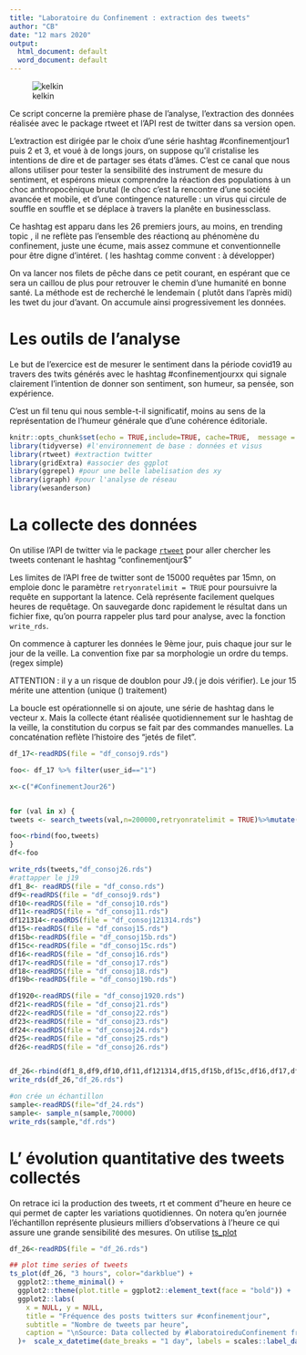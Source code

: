```yaml
---
title: "Laboratoire du Confinement : extraction des tweets"
author: "CB"
date: "12 mars 2020"
output:
  html_document: default
  word_document: default
---
```

![kelkin](kelkin.png)

Ce script concerne la première phase de l'analyse, l'extraction des données réalisée avec le package rtweet et l'API rest de twitter dans sa version open.

L'extraction est dirigée par le choix d'une série  hashtag #confinementjour1 puis 2 et 3, et voué à de longs jours, on suppose qu'il cristalise les intentions de dire et de partager ses états d'âmes. C'est ce canal que nous allons utiliser pour tester la sensibilité des instrument de mesure du sentiment, et espérons mieux comprendre la réaction des populations à un choc  anthropocènique brutal (le choc c'est la rencontre d'une société avancée et mobile, et d'une contingence naturelle : un virus qui circule de souffle en souffle et se déplace à travers la planête en businessclass.

Ce hashtag est apparu dans les 26 premiers jours, au moins, en trending topic , il ne reflète pas l'ensemble des réactionq au phénomène du confinement, juste une écume, mais assez commune et conventionnelle pour être digne d'intéret. ( les hashtag comme convent : à développer)

On va lancer nos filets de pêche dans ce petit courant, en espérant que ce sera un caillou de plus pour retrouver le chemin d'une humanité en bonne santé. La méthode est de recherché le lendemain ( plutôt dans l'après midi) les twet du jour d'avant. On accumule ainsi progressivement les données.



# Les outils de l'analyse

Le but de l'exercice est de mesurer le sentiment dans la période covid19 au travers des twits générés avec le hashtag #confinementjourxx qui signale clairement l'intention de donner son sentiment, son humeur, sa pensée, son expérience. 

C'est un fil tenu qui nous semble-t-il significatif, moins au sens de la représentation de l'humeur générale que d'une cohérence éditoriale. 

```r
knitr::opts_chunk$set(echo = TRUE,include=TRUE, cache=TRUE,  message = FALSE, warning=FALSE)
library(tidyverse) #l'environnement de base : données et visus
library(rtweet) #extraction twitter
library(gridExtra) #associer des ggplot
library(ggrepel) #pour une belle labelisation des xy
library(igraph) #pour l'analyse de réseau
library(wesanderson)
```

# La collecte des données

On utilise l'API de twitter via le package [`rtweet`](https://rtweet.info/articles/intro.html) pour aller chercher les tweets contenant le hashtag "confinementjour$" 

Les limites de l'API free de twitter sont de 15000 requêtes par 15mn, on emploie donc le paramètre `retryonratelimit = TRUE` pour poursuivre la requête en supportant la latence. Celà représente facilement quelques heures de requêtage. On sauvegarde donc rapidement le résultat dans un fichier fixe, qu'on pourra rappeler plus tard pour analyse, avec la fonction `write_rds`.

On commence à capturer les données le 9ème jour, puis chaque jour sur le jour de la veille. La convention fixe par sa morphologie un ordre du temps. (regex simple)

ATTENTION : il y a un risque de doublon pour J9.( je dois vérifier). Le jour 15 mérite une attention (unique () traitement)

La boucle est opérationnelle si on ajoute, une série de hashtag dans le vecteur x. Mais la collecte étant réalisée quotidiennement sur le hashtag de la veille, la constitution du corpus se fait par des commandes manuelles. La concaténation reflète l'histoire des "jetés de filet".

```r
df_17<-readRDS(file = "df_consoj9.rds")

foo<- df_17 %>% filter(user_id=="1")

x<-c("#ConfinementJour26")


for (val in x) {
tweets <- search_tweets(val,n=200000,retryonratelimit = TRUE)%>%mutate(day=val)

foo<-rbind(foo,tweets)
}
df<-foo

write_rds(tweets,"df_consoj26.rds")
#rattapper le j19
df1_8<- readRDS(file = "df_conso.rds") 
df9<-readRDS(file = "df_consoj9.rds")
df10<-readRDS(file = "df_consoj10.rds")
df11<-readRDS(file = "df_consoj11.rds")
df121314<-readRDS(file = "df_consoj121314.rds")
df15<-readRDS(file = "df_consoj15.rds")
df15b<-readRDS(file = "df_consoj15b.rds")
df15c<-readRDS(file = "df_consoj15c.rds")
df16<-readRDS(file = "df_consoj16.rds")
df17<-readRDS(file = "df_consoj17.rds")
df18<-readRDS(file = "df_consoj18.rds")
df19b<-readRDS(file = "df_consoj19b.rds")

df1920<-readRDS(file = "df_consoj1920.rds")
df21<-readRDS(file = "df_consoj21.rds")
df22<-readRDS(file = "df_consoj22.rds")
df23<-readRDS(file = "df_consoj23.rds")
df24<-readRDS(file = "df_consoj24.rds")
df25<-readRDS(file = "df_consoj25.rds")
df26<-readRDS(file = "df_consoj26.rds")


df_26<-rbind(df1_8,df9,df10,df11,df121314,df15,df15b,df15c,df16,df17,df18,df19b,df1920,df21,df22,df23,df24,df25,df26) %>% select(user_id,status_id,created_at,screen_name,text,source,display_text_width,is_quote,is_retweet,favorite_count,retweet_count,quote_count,reply_count, media_type, lang,location ,friends_count ,followers_count,statuses_count ,listed_count ,favourites_count,account_created_at ,verified ,hashtags,mentions_screen_name)
write_rds(df_26,"df_26.rds")

#on crée un échantillon 
sample<-readRDS(file="df_24.rds")
sample<- sample_n(sample,70000)
write_rds(sample,"df.rds")

```

# L' évolution quantitative des tweets collectés

On retrace ici la production des tweets, rt et comment d"heure en heure ce qui permet de capter les variations quotidiennes. On notera qu'en journée l'échantillon représente plusieurs milliers d'observations à l'heure ce qui assure une grande sensibilité des mesures. On utilise [ts_plot](https://cran.r-project.org/web/packages/TSstudio/vignettes/Plotting_Time_Series.html)

```r
df_26<-readRDS(file = "df_26.rds")

## plot time series of tweets
ts_plot(df_26, "3 hours", color="darkblue") +
  ggplot2::theme_minimal() +
  ggplot2::theme(plot.title = ggplot2::element_text(face = "bold")) +
  ggplot2::labs(
    x = NULL, y = NULL,
    title = "Fréquence des posts twitters sur #confinementjour",
    subtitle = "Nombre de tweets par heure",
    caption = "\nSource: Data collected by #laboratoireduConfinement from Twitter's REST API via rtweet"
  )+  scale_x_datetime(date_breaks = "1 day", labels = scales::label_date_short())
```



